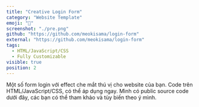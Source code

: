 ```yaml
---
title: "Creative Login Form"
category: "Website Template"
emoji: "📓"
screenshot: "./pre.png"
github: "https://github.com/meokisama/login-form"
external: "https://github.com/meokisama/login-form"
tags:
  - HTML/JavaScript/CSS
  - Fully Customizable
visible: true
position: 2
---
```


Một số form login với effect che mắt thú vị cho website của bạn. Code trên HTML/JavaScript/CSS, có thể áp dụng ngay. Mình có public source code dưới đây, các bạn có thể tham khảo và tùy biến theo ý mình.
